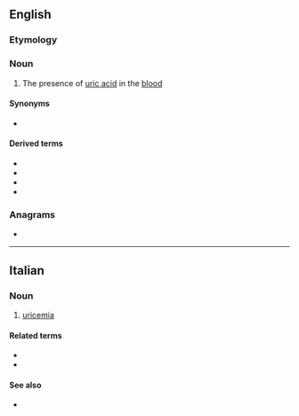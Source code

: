 ==English==

===Etymology===
{{suffix|en|uric|emia}}

===Noun===
{{en-noun|-}}

# {{lb|en|medicine}} The presence of [[uric acid]] in the [[blood]]

====Synonyms====
* {{l|en|uricacidemia}}

====Derived terms====
* {{l|it|hyperuricemia}}
* {{l|en|hypouricemia}}
* {{l|it|normouricemia}}
* {{l|it|uricemic}}

===Anagrams===
* {{anagrams|en|a=aceiimru|Mauricie}}

----

==Italian==

===Noun===
{{it-noun|f}}

# {{lb|it|pathology}} [[#English|uricemia]]

====Related terms====
* {{l|it|iperuricemia}}
* {{l|it|ipouricemia}}

====See also====
* {{l|it|acido urico}}